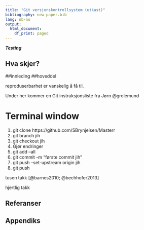 ```yaml
---
title: "Git versjonskontrollsystem (utkast)"
bibliography: new-paper.bib
lang: nb-no
output:
  html_document:
    df_print: paged
---
```


*__Testing__* 

## Hva skjer?

##innleding
##hoveddel

reproduserbarhet er vanskelig å få til.

Under her kommer en Git  instruksjonsliste fra Jørn @grolemund

# Terminal window

1. git clone https://github.com/SBrynjelsen/Masterr
1. git branch jih
1. git checkout jih
1. Gjør endringer
1. git add --all
1. git commit -m "første commit jih"
1. git push --set-upstream origin jih
1. git push



tusen takk [@barnes2010; @bechhofer2013]
 
 hjertlig takk

## Referanser
<DIV id="refs"></DIV>

## Appendiks
